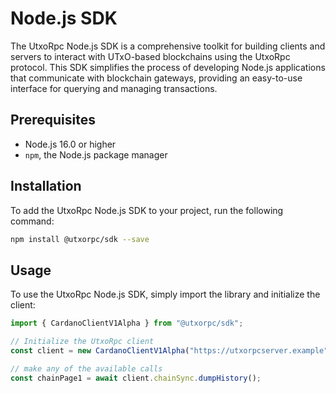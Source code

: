 # Node.js SDK

The UtxoRpc Node.js SDK is a comprehensive toolkit for building clients and servers to interact with UTxO-based blockchains using the UtxoRpc protocol. This SDK simplifies the process of developing Node.js applications that communicate with blockchain gateways, providing an easy-to-use interface for querying and managing transactions.

## Prerequisites

- Node.js 16.0 or higher
- `npm`, the Node.js package manager

## Installation

To add the UtxoRpc Node.js SDK to your project, run the following command:

```bash
npm install @utxorpc/sdk --save
```

## Usage

To use the UtxoRpc Node.js SDK, simply import the library and initialize the client:

```javascript
import { CardanoClientV1Alpha } from "@utxorpc/sdk";

// Initialize the UtxoRpc client
const client = new CardanoClientV1Alpha("https://utxorpcserver.example");

// make any of the available calls
const chainPage1 = await client.chainSync.dumpHistory();
```
